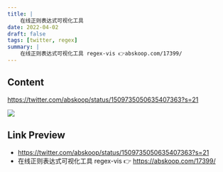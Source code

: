 ```yaml
---
title: |
    在线正则表达式可视化工具
date: 2022-04-02
draft: false
tags: [twitter, regex]
summary: |
    在线正则表达式可视化工具 regex-vis 👉abskoop.com/17399/
---
```


## Content

https://twitter.com/abskoop/status/1509735050635407363?s=21

![](https://pbs.twimg.com/media/FPNjM7eagAMQt78?format=jpg&name=medium)

## Link Preview

- https://twitter.com/abskoop/status/1509735050635407363?s=21
- 在线正则表达式可视化工具 regex-vis 👉 https://abskoop.com/17399/

